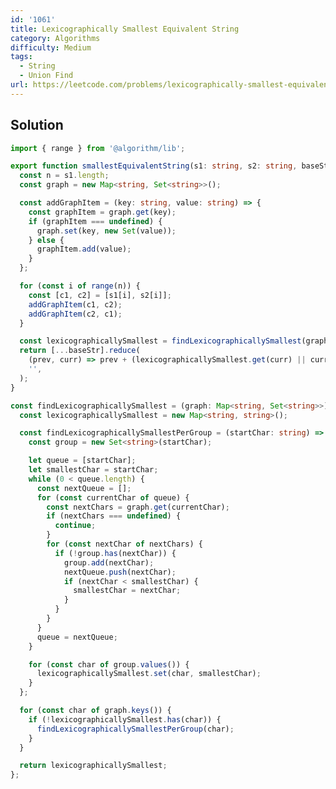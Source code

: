 ```yaml
---
id: '1061'
title: Lexicographically Smallest Equivalent String
category: Algorithms
difficulty: Medium
tags:
  - String
  - Union Find
url: https://leetcode.com/problems/lexicographically-smallest-equivalent-string
---
```


## Solution

```typescript filename="solution.ts" copy
import { range } from '@algorithm/lib';

export function smallestEquivalentString(s1: string, s2: string, baseStr: string): string {
  const n = s1.length;
  const graph = new Map<string, Set<string>>();

  const addGraphItem = (key: string, value: string) => {
    const graphItem = graph.get(key);
    if (graphItem === undefined) {
      graph.set(key, new Set(value));
    } else {
      graphItem.add(value);
    }
  };

  for (const i of range(n)) {
    const [c1, c2] = [s1[i], s2[i]];
    addGraphItem(c1, c2);
    addGraphItem(c2, c1);
  }

  const lexicographicallySmallest = findLexicographicallySmallest(graph);
  return [...baseStr].reduce(
    (prev, curr) => prev + (lexicographicallySmallest.get(curr) || curr),
    '',
  );
}

const findLexicographicallySmallest = (graph: Map<string, Set<string>>): Map<string, string> => {
  const lexicographicallySmallest = new Map<string, string>();

  const findLexicographicallySmallestPerGroup = (startChar: string) => {
    const group = new Set<string>(startChar);

    let queue = [startChar];
    let smallestChar = startChar;
    while (0 < queue.length) {
      const nextQueue = [];
      for (const currentChar of queue) {
        const nextChars = graph.get(currentChar);
        if (nextChars === undefined) {
          continue;
        }
        for (const nextChar of nextChars) {
          if (!group.has(nextChar)) {
            group.add(nextChar);
            nextQueue.push(nextChar);
            if (nextChar < smallestChar) {
              smallestChar = nextChar;
            }
          }
        }
      }
      queue = nextQueue;
    }

    for (const char of group.values()) {
      lexicographicallySmallest.set(char, smallestChar);
    }
  };

  for (const char of graph.keys()) {
    if (!lexicographicallySmallest.has(char)) {
      findLexicographicallySmallestPerGroup(char);
    }
  }

  return lexicographicallySmallest;
};
```
